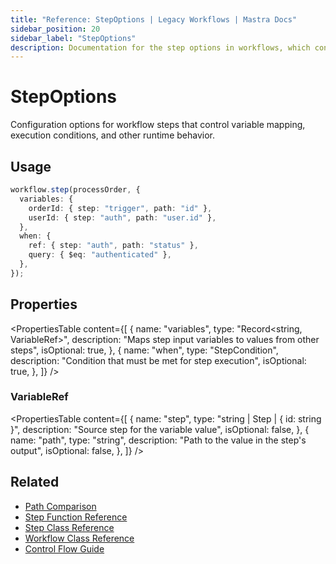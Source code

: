 ```yaml
---
title: "Reference: StepOptions | Legacy Workflows | Mastra Docs"
sidebar_position: 20
sidebar_label: "StepOptions"
description: Documentation for the step options in workflows, which control variable mapping, execution conditions, and other runtime behavior.
---
```


# StepOptions

Configuration options for workflow steps that control variable mapping, execution conditions, and other runtime behavior.

## Usage

```typescript
workflow.step(processOrder, {
  variables: {
    orderId: { step: "trigger", path: "id" },
    userId: { step: "auth", path: "user.id" },
  },
  when: {
    ref: { step: "auth", path: "status" },
    query: { $eq: "authenticated" },
  },
});
```

## Properties

<PropertiesTable
  content={[
    {
      name: "variables",
      type: "Record<string, VariableRef>",
      description: "Maps step input variables to values from other steps",
      isOptional: true,
    },
    {
      name: "when",
      type: "StepCondition",
      description: "Condition that must be met for step execution",
      isOptional: true,
    },
  ]}
/>

### VariableRef

<PropertiesTable
  content={[
    {
      name: "step",
      type: "string | Step | { id: string }",
      description: "Source step for the variable value",
      isOptional: false,
    },
    {
      name: "path",
      type: "string",
      description: "Path to the value in the step's output",
      isOptional: false,
    },
  ]}
/>

## Related

- [Path Comparison](/docs/workflows-legacy/control-flow)
- [Step Function Reference](./step-function)
- [Step Class Reference](./step-class)
- [Workflow Class Reference](./workflow)
- [Control Flow Guide](/docs/workflows-legacy/control-flow)
